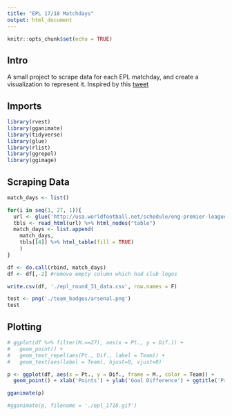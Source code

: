 ```yaml
---
title: "EPL 17/18 Matchdays"
output: html_document
---
```


```r
knitr::opts_chunk$set(echo = TRUE)
```

## Intro

A small project to scrape data for each EPL matchday, and create a visualization to represent it. Inspired by this [tweet](https://twitter.com/Scribblr_42/status/962758232702844928)

## Imports

```r
library(rvest)
library(gganimate)
library(tidyverse)
library(glue)
library(rlist)
library(ggrepel)
library(ggimage)
```

## Scraping Data

```r
match_days <- list()

for(i in seq(1, 27, 1)){
  url <- glue('http://usa.worldfootball.net/schedule/eng-premier-league-2017-2018-spieltag/{i}/')
  tbls <- read_html(url) %>% html_nodes("table")
  match_days <- list.append(
    match_days,
    tbls[[4]] %>% html_table(fill = TRUE)
    )
}

df <- do.call(rbind, match_days)
df <- df[,-2] #remove empty column which had club logos

write.csv(df, './epl_round_31_data.csv', row.names = F)
```

```r
test <- png('./team_badges/arsenal.png')
test
```

## Plotting

```r
# ggplot(df %>% filter(M.==27), aes(x = Pt., y = Dif.)) + 
#   geom_point() + 
#   geom_text_repel(aes(Pt., Dif., label = Team)) +
#   geom_text(aes(label = Team), hjust=0, vjust=0)

p <- ggplot(df, aes(x = Pt., y = Dif., frame = M., color = Team)) + 
  geom_point() + xlab('Points') + ylab('Goal Difference') + ggtitle('Premier League 17/18: Matchday')

gganimate(p)

#gganimate(p, filename = './epl_1718.gif')
```

